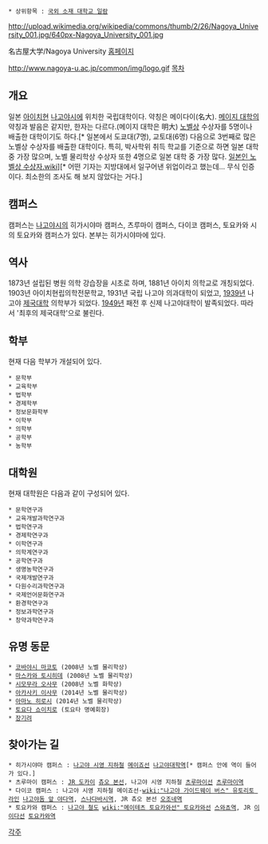  * 상위항목 : [[국외 소재 대학교 일람]]

http://upload.wikimedia.org/wikipedia/commons/thumb/2/26/Nagoya_University_001.jpg/640px-Nagoya_University_001.jpg

名古屋大学/Nagoya University
[http://www.nagoya-u.ac.jp/ 홈페이지]

http://www.nagoya-u.ac.jp/common/img/logo.gif
[[목차]]
== 개요 ==
일본 [[아이치]]현 [[나고야]]시에 위치한 국립대학이다. 약칭은 메이다이(名大). [[메이지 대학]]의 약칭과 발음은 같지만, 한자는 다르다.(메이지 대학은 明大) [[노벨상]] 수상자를 5명이나 배출한 대학이기도 하다.[* 일본에서 도쿄대(7명), 교토대(6명) 다음으로 3번째로 많은 노벨상 수상자를 배출한 대학이다. 특히, 박사학위 취득 학교를 기준으로 하면 일본 대학 중 가장 많으며, 노벨 물리학상 수상자 또한 4명으로 일본 대학 중 가장 많다. [http://ko.wikipedia.org/wiki/일본인_노벨상_수상자 일본인 노벨상 수상자.wiki]][* 어떤 기자는 지방대에서 일구어낸 위업이라고 했는데... 무식 인증이다. 최소한의 조사도 해 보지 않았다는 거다.]

== 캠퍼스 ==
캠퍼스는 [[나고야]]시의 히가시야마 캠퍼스, 츠루마이 캠퍼스, 다이코 캠퍼스, 토요카와 시의 토요카와 캠퍼스가 있다. 본부는 히가시야마에 있다.

== 역사 ==
1873년 설립된 병원 의학 강습장을 시초로 하며, 1881년 아이치 의학교로 개칭되었다. 1903년 아이치현립의학전문학교, 1931년 국립 나고야 의과대학이 되었고, [[1939년]] 나고야 [[제국대학]] 의학부가 되었다. [[1949년]] 패전 후 신제 나고야대학이 발족되었다. 따라서 '최후의 제국대학'으로 불린다.

== 학부 ==
현재 다음 학부가 개설되어 있다.
 * 문학부
 * 교육학부
 * 법학부
 * 경제학부
 * 정보문화학부
 * 이학부
 * 의학부
 * 공학부
 * 농학부

== 대학원 ==
현재 대학원은 다음과 같이 구성되어 있다.
 * 문학연구과
 * 교육개발과학연구과
 * 법학연구과
 * 경제학연구과
 * 이학연구과
 * 의학계연구과
 * 공학연구과
 * 생명농학연구과
 * 국제개발연구과
 * 다원수리과학연구과
 * 국제언어문화연구과
 * 환경학연구과
 * 정보과학연구과
 * 창약과학연구과

== 유명 동문 ==
 * [[코바야시 마코토]] (2008년 노벨 물리학상)
 * [[마스카와 토시히데]] (2008년 노벨 물리학상)
 * [[시모무라 오사무]] (2008년 노벨 화학상)
 * [[아카사키 이사무]] (2014년 노벨 물리학상)
 * [[아마노 히로시]] (2014년 노벨 물리학상)
 * [[토요다 쇼이치로]] (토요타 명예회장)
 * [[장기려]]
== 찾아가는 길 ==
 * 히가시야마 캠퍼스 : [[나고야 시영 지하철]] [[메이죠선]] [[나고야대학역]][* 캠퍼스 안에 역이 들어가 있다.]
 * 츠루마이 캠퍼스 : [[JR 도카이]] [[츄오 본선]], 나고야 시영 지하철 [[츠루마이선]] [[츠루마이역]]
 * 다이코 캠퍼스 : 나고야 시영 지하철 메이죠선·[[wiki:"나고야 가이드웨이 버스" 유토리토 라인]] [[나고야돔 앞 야다역]], [[스나다바시역]], JR 츄오 본선 [[오조네역]]
 * 토요카와 캠퍼스 : [[나고야 철도]] [[wiki:"메이테츠 토요카와선" 토요카와선]] [[스와쵸역]], JR [[이이다선]] [[토요카와역]]

[[각주]]
